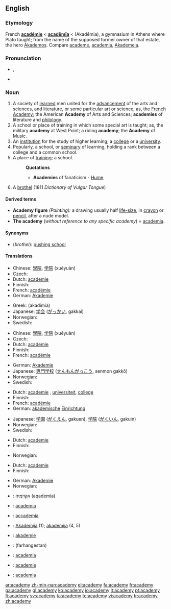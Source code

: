 ==English==

{{wikipedia}}

===Etymology===
French '''[[académie]]''' < {{L.}} '''[[academia|acadēmīa]]''' < {{AGr.}} '''{{polytonic|[[Ἀκαδήμια]]}}''' (Akadēmia), a gymnasium in Athens where Plato taught; from the name of the supposed former owner of that estate, the hero [[w:Akademos|Akademos]]. Compare [[academe]], [[academia]], [[Akademeia]].

===Pronunciation===
*{{IPA|/əˈkædəmi/}}, {{SAMPA|/@"k{d@mi/}}
*{{audio|en-us-academy.ogg|Audio (US)}}

===Noun===
{{en-noun|academ|ies}}

# A society of [[learned]] men united for the [[advancement]] of the arts and sciences, and literature, or some particular art or science; as, the [[French Academy]]; the American '''Academy''' of Arts and Sciences; '''academies''' of literature and [[philology]].
# A school or place of training in which some special art is taught; as, the military '''academy''' at West Point; a riding '''academy'''; the '''Academy''' of Music.
# An [[institution]] for the study of higher learning; a [[college]] or a [[university]].
# Popularly, a school, or [[seminary]] of learning, holding a rank between a college and a common school.
# A place of [[training]]; a school.
#:'''Quotations'''
#:*'''Academies''' of fanaticism - [[Hume]]
# {{1811}} A [[brothel]] (1811 ''Dictionary of Vulgar Tongue'') <!-- Does this deserve to be mentioned at all or is it just a curiosity? -->

====Derived terms====
*'''Academy figure''' ''(Painting):'' a drawing usually half [[life-size]], in [[crayon]] or [[pencil]], after a nude model.
*'''The academy''' (''without reference to any specific academy'') = [[academia]].

====Synonyms====
* (''brothel''): [[pushing school]]

====Translations====
{{trans-top|learned society}}
* Chinese: [[學院]], [[学院]] (xuéyuàn)
* Czech: {{t-|cs|akademie|f}}
* Dutch: [[academie]] {{f}}
* Finnish: {{t-|fi|akatemia}}
* French: [[académie]] {{f}}
* German: [[Akademie]] {{f}}
{{trans-mid}}
* Greek: {{t|el|ακαδημία|f|sc=Grek}} (akadimía)
* Japanese: [[学会]] ([[がっかい]], gakkai)
* Norwegian: {{t+|no|akademi|n}}
* Swedish: {{t-|sv|akademi|c}}
{{trans-bottom}}

{{trans-top|specialized school}}
* Chinese: [[學院]], [[学院]] (xuéyuàn)
* Czech: {{t-|cs|akademie|f}}
* Dutch: [[academie]] {{f}}
* Finnish: {{t-|fi|akatemia}}
* French: [[académie]] {{f}}
{{trans-mid}}
* German: [[Akademie]] {{f}}
* Japanese: [[専門学校]] ([[せんもんがっこう]], senmon gakkō)
* Norwegian: {{t+|no|akademi|n}}
* Swedish: {{t-|sv|akademi|c}}
{{trans-bottom}}

{{trans-top|college or university}}
* Dutch: [[academie]] {{f}}, [[universiteit]], [[college]]
* Finnish: {{t+|fi|yliopisto}}
* French: [[académie]] {{f}}
* German: [[akademisch]]e [[Einrichtung]] {{f}}
{{trans-mid}}
* Japanese: [[学園]] ([[がくえん]], gakuen), [[学院]] ([[がくいん]], gakuin)
* Norwegian: {{t+|no|akademi|n}}
* Swedish: {{t-|sv|akademi|c}}
{{trans-bottom}}

{{trans-top|seminary}}
* Dutch: [[academie]] {{f}}
* Finnish: {{t-|fi|seminaari}}
{{trans-mid}}
* Norwegian: {{t+|no|akademi|n}}
{{trans-bottom}}

{{trans-top|place of training, school}}
* Dutch: [[academie]] {{f}}
* Finnish: {{t-|fi|akatemia}}
{{trans-mid}}
* German: [[Akademie]] {{f}}
* Norwegian: {{t+|no|akademi|n}}
{{trans-bottom}}

{{checktrans}}
{{trans-top|translations to be checked}}
*{{ttbc|Hebrew}}: [[אקדמיה]] (aqademia) {{f}}
*{{ttbc|Interlingua}}: [[academia]]
*{{ttbc|Italian}}: [[accademia]] {{f}}
*{{ttbc|Lithuanian}}: [[Akademija]] {{f}} (1); [[akademija]] {{f}} (4, 5)
{{trans-mid}}
*{{ttbc|Novial}}: [[akademie]]
*{{ttbc|Persian}}: {{fa-Arab|[[فرهنگستان]]}} (farhangestan)
*{{ttbc|Portuguese}}: [[academia]] {{f}}
*{{ttbc|Romanian}}: [[academie]] {{f}}
*{{ttbc|Spanish}}: [[academia]] {{f}}
{{trans-bottom}}

[[ar:academy]]
[[zh-min-nan:academy]]
[[el:academy]]
[[fa:academy]]
[[fr:academy]]
[[ga:academy]]
[[gl:academy]]
[[ko:academy]]
[[io:academy]]
[[it:academy]]
[[pt:academy]]
[[fi:academy]]
[[sv:academy]]
[[ta:academy]]
[[te:academy]]
[[vi:academy]]
[[tr:academy]]
[[zh:academy]]